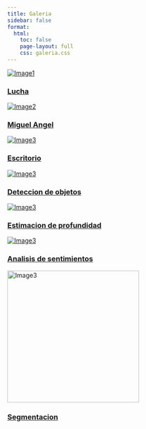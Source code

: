 ```yaml
---
title: Galeria
sidebar: false
format:
  html:
    toc: false
    page-layout: full
    css: galeria.css
---
```



```{=html}
<div class="grid-container">

  <div class="grid-item">
    <a href="/models/fight.html" class="card">
      <img src="/images/fight.png" alt="Image1">
      <h3>Lucha</h3>
  </a>

  </div>
  
  <div class="grid-item">
    <a href="/models/miguel.html" class="card">
      <img src="/images/miguel2.png" alt="Image2">
      <h3>Miguel Angel</h3>
  </a>
  </div>

  <div class="grid-item">
    <a href="/models/escritorio.html" class="card">
      <img src="/images/escritorio.png" alt="Image3">
     <h3>Escritorio</h3>
  </a>
  </div>

  <div class="grid-item">
    <a href="/models/detection.html" class="card">
      <img src="/images/object.png" alt="Image3">
     <h3>Deteccion de objetos</h3>
  </a>
  </div>

  <div class="grid-item">
    <a href="/models/depth.html" class="card">
      <img src="/images/gatodepth.png" alt="Image3">
     <h3>Estimacion de profundidad</h3>
  </a>
  </div>

  <div class="grid-item">
    <a href="/models/sentimientos.html" class="card">
      <img src="/images/sentimiento.jpg" alt="Image3">
     <h3>Analisis de sentimientos</h3>
  </a>
  </div>

  <div class="grid-item">
    <a href="/models/segment.html" class="card">
      <img src="/images/segment.jpg" alt="Image3" width="300px">
     <h3>Segmentacion</h3>
  </a>
  </div>


</div>

```